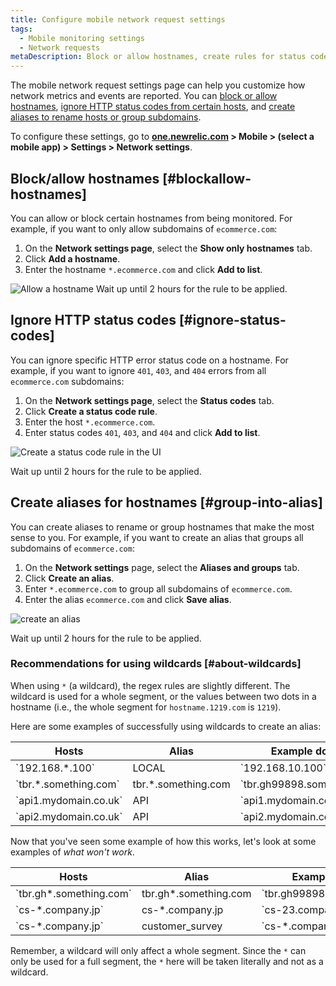 ```yaml
---
title: Configure mobile network request settings
tags:
  - Mobile monitoring settings
  - Network requests
metaDescription: Block or allow hostnames, create rules for status codes, and create aliases for hostnames.
---
```





The mobile network request settings page can help you customize how network metrics and events are reported. You can [block or allow hostnames](#blockallow-hostnames), [ignore HTTP status codes from certain hosts](#ignore-status-codes), and [create aliases to rename hosts or group subdomains](#group-into-alias).

To configure these settings, go to **[one.newrelic.com](https://one.newrelic.com/all-capabilities) > Mobile > (select a mobile app) > Settings > Network settings**.

## Block/allow hostnames [#blockallow-hostnames]

You can allow or block certain hostnames from being monitored. For example, if you want to only allow subdomains of `ecommerce.com`:

1. On the **Network settings page**, select the **Show only hostnames** tab.
2. Click **Add a hostname**. 
3. Enter the hostname `*.ecommerce.com` and click **Add to list**.

<img
  title="Allow a hostname"
  alt="Allow a hostname"
  src={mobileShowHostname}
    />
Wait up until 2 hours for the rule to be applied.

## Ignore HTTP status codes [#ignore-status-codes]

You can ignore specific HTTP error status code on a hostname. For example, if you want to ignore `401`, `403`, and `404` errors from all `ecommerce.com` subdomains:

1. On the **Network settings page**, select the **Status codes** tab.
2. Click **Create a status code rule**. 
3. Enter the host `*.ecommerce.com`.
4. Enter status codes `401`, `403`, and `404`  and click **Add to list**. 

<img
  title="Create a status code rule"
  alt="Create a status code rule in the UI"
  src={mobileNewStatusRule}
  />

Wait up until 2 hours for the rule to be applied.

## Create aliases for hostnames [#group-into-alias]

You can create aliases to rename or group hostnames that make the most sense to you. For example, if you want to create an alias that groups all subdomains of `ecommerce.com`:

1. On the **Network settings** page, select the **Aliases and groups** tab.
2. Click **Create an alias**.
3. Enter `*.ecommerce.com` to group all subdomains of `ecommerce.com`.
4. Enter the alias `ecommerce.com` and click **Save alias**. 

<img
  title="Create an alias"
  alt="create an alias"
  src={mobileCreateAlias}
  />

Wait up until 2 hours for the rule to be applied.

### Recommendations for using wildcards [#about-wildcards]

When using `*` (a wildcard), the regex rules are slightly different. The wildcard is used for a whole segment, or the values between two dots in a hostname (i.e., the whole segment for `hostname.1219.com` is `1219`).

Here are some examples of successfully using wildcards to create an alias:

<table>
  <thead>
    <tr>
      <th>
      Hosts
      </th>
      <th>
        Alias
      </th>
      <th>
        Example domain
      </th>
      <th>
        Result
      </th>
    </tr>
  </thead>
  <tbody>
    <tr>
      <td>
        `192.168.*.100`
      </td>
      <td>
        LOCAL
      </td>
      <td>
        `192.168.10.100`
      </td>
      <td>
        LOCAL
      </td>
    </tr>
    <tr>
      <td>
        `tbr.*.something.com`
      </td>
      <td>
        tbr.*.something.com
      </td>
      <td>
        `tbr.gh99898.something.com`
      </td>
      <td>
        tbr.*.something.com
      </td>
    </tr>
    <tr>
      <td>
        `api1.mydomain.co.uk`
      </td>
      <td>
        API
      </td>
      <td>
        `api1.mydomain.co.uk`
      </td>
      <td>
        API
      </td>
    </tr>
    <tr>
      <td>
        `api2.mydomain.co.uk`
      </td>
      <td>
        API
      </td>
      <td>
        `api2.mydomain.co.uk`
      </td>
      <td>
        API
      </td>
    </tr>
  </tbody>
</table>

Now that you've seen some example of how this works, let's look at some examples of *what won't work*.

<table>
  <thead>
    <tr>
      <th>
      Hosts
      </th>
      <th>
        Alias
      </th>
      <th>
        Example domain
      </th>
      <th>
        Result
      </th>
    </tr>
  </thead>
  <tbody>
    <tr>
      <td>
        `tbr.gh*.something.com`
      </td>
      <td>
        tbr.gh*.something.com
      </td>
      <td>
        `tbr.gh99898.something.com`
      </td>
      <td>
        tbr.gh99898.something.com
      </td>
    </tr>
    <tr>
      <td>
        `cs-*.company.jp`
      </td>
      <td>
        cs-*.company.jp
      </td>
      <td>
        `cs-23.company.jp`
      </td>
      <td>
        cs-23.company.jp
      </td>
    </tr>
    <tr>
      <td>
        `cs-*.company.jp`
      </td>
      <td>
        customer_survey
      </td>
      <td>
        `cs-*.company.jp`
      </td>
      <td>
        customer_survey
      </td>
    </tr>
  </tbody>
</table>

Remember, a wildcard will only affect a whole segment. Since the `*` can only be used for a full segment, the `*` here will be taken literally and not as a wildcard.


